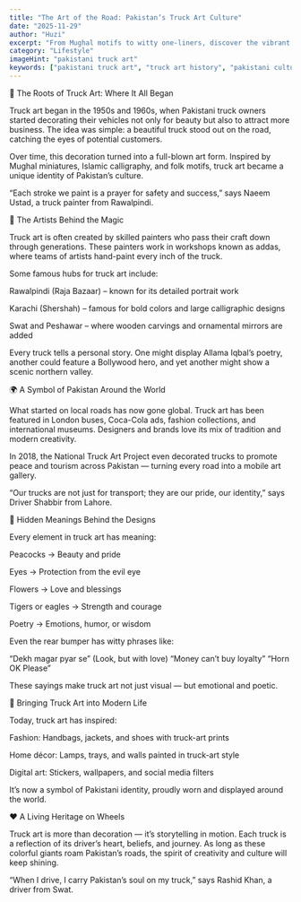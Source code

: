 ```yaml
---
title: "The Art of the Road: Pakistan’s Truck Art Culture"
date: "2025-11-29"
author: "Huzi"
excerpt: "From Mughal motifs to witty one-liners, discover the vibrant history, hidden meanings, and global journey of Pakistan’s iconic truck art."
category: "Lifestyle"
imageHint: "pakistani truck art"
keywords: ["pakistani truck art", "truck art history", "pakistani culture", "folk art", "road art", "transport art"]
---
```


🎨 The Roots of Truck Art: Where It All Began

Truck art began in the 1950s and 1960s, when Pakistani truck owners started decorating their vehicles not only for beauty but also to attract more business. The idea was simple: a beautiful truck stood out on the road, catching the eyes of potential customers.

Over time, this decoration turned into a full-blown art form. Inspired by Mughal miniatures, Islamic calligraphy, and folk motifs, truck art became a unique identity of Pakistan’s culture.

“Each stroke we paint is a prayer for safety and success,” says Naeem Ustad, a truck painter from Rawalpindi.

🚛 The Artists Behind the Magic

Truck art is often created by skilled painters who pass their craft down through generations. These painters work in workshops known as addas, where teams of artists hand-paint every inch of the truck.

Some famous hubs for truck art include:

Rawalpindi (Raja Bazaar) – known for its detailed portrait work

Karachi (Shershah) – famous for bold colors and large calligraphic designs

Swat and Peshawar – where wooden carvings and ornamental mirrors are added

Every truck tells a personal story. One might display Allama Iqbal’s poetry, another could feature a Bollywood hero, and yet another might show a scenic northern valley.

🌍 A Symbol of Pakistan Around the World

What started on local roads has now gone global. Truck art has been featured in London buses, Coca-Cola ads, fashion collections, and international museums. Designers and brands love its mix of tradition and modern creativity.

In 2018, the National Truck Art Project even decorated trucks to promote peace and tourism across Pakistan — turning every road into a mobile art gallery.

“Our trucks are not just for transport; they are our pride, our identity,” says Driver Shabbir from Lahore.

🧠 Hidden Meanings Behind the Designs

Every element in truck art has meaning:

Peacocks → Beauty and pride

Eyes → Protection from the evil eye

Flowers → Love and blessings

Tigers or eagles → Strength and courage

Poetry → Emotions, humor, or wisdom

Even the rear bumper has witty phrases like:

“Dekh magar pyar se” (Look, but with love)
“Money can’t buy loyalty”
“Horn OK Please”

These sayings make truck art not just visual — but emotional and poetic.

📸 Bringing Truck Art into Modern Life

Today, truck art has inspired:

Fashion: Handbags, jackets, and shoes with truck-art prints

Home décor: Lamps, trays, and walls painted in truck-art style

Digital art: Stickers, wallpapers, and social media filters

It’s now a symbol of Pakistani identity, proudly worn and displayed around the world.

❤️ A Living Heritage on Wheels

Truck art is more than decoration — it’s storytelling in motion. Each truck is a reflection of its driver’s heart, beliefs, and journey. As long as these colorful giants roam Pakistan’s roads, the spirit of creativity and culture will keep shining.

“When I drive, I carry Pakistan’s soul on my truck,” says Rashid Khan, a driver from Swat.